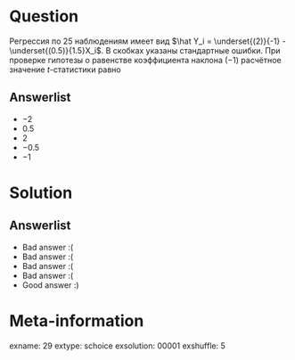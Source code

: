 Question
========
Регрессия по 25 наблюдениям имеет вид $\hat Y_i = \underset{(2)}{-1}  - \underset{(0.5)}{1.5}X_i$.
В скобках указаны стандартные ошибки.
При проверке гипотезы о равенстве коэффициента наклона $(-1)$ расчётное значение
$t$-статистики равно


Answerlist
----------
*  $-2$
*  $0.5$
*  $2$
*  $-0.5$
*  $-1$

Solution
========

Answerlist
----------
*  Bad answer :(
*  Bad answer :(
*  Bad answer :(
*  Bad answer :(
*  Good answer :)

Meta-information
================
exname: 29
extype: schoice
exsolution: 00001
exshuffle: 5
